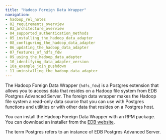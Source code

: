 ```yaml
---
title: "Hadoop Foreign Data Wrapper"
navigation:
- hadoop_rel_notes
- 02_requirements_overview
- 03_architecture_overview
- 04_supported_authentication_methods
- 05_installing_the_hadoop_data_adapter
- 08_configuring_the_hadoop_data_adapter
- 06_updating_the_hadoop_data_adapter
- 07_features_of_hdfs_fdw
- 09_using_the_hadoop_data_adapter
- 10_identifying_data_adapter_version
- 10a_example_join_pushdown
- 11_uninstalling_the_hadoop_data_adapter
---
```


The Hadoop Foreign Data Wrapper (`hdfs_fdw`) is a Postgres extension that allows you to access data that resides on a Hadoop file system from EDB Postgres Advanced Server. The foreign data wrapper makes the Hadoop file system a read-only data source that you can use with Postgres functions and utilities or with other data that resides on a Postgres host.

You can install the Hadoop Foreign Data Wrapper with an RPM package. You can download an installer from the [EDB website](https://www.enterprisedb.com/software-downloads-postgres/).

The term Postgres refers to an instance of EDB Postgres Advanced Server.

